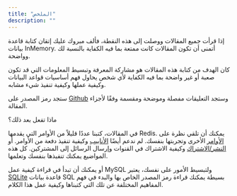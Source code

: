 ```yaml
---
title: "الملخص"
description: ""
---
```



إذا قرأت جميع المقالات ووصلت إلى هذه النقطة، فألف مبروك عليك إتقان كتابة قاعدة بيانات InMemory. أتمنى أن تكون المقالات كانت ممتعة بما فيه الكفاية بالنسبة لك وواضحة.

كان الهدف من كتابة هذه المقالات هو مشاركة المعرفة وتبسيط المعلومات التي قد تكون صعبة أو غير واضحة بما فيه الكفاية لأي شخص يحاول فهم أساسيات قواعد البيانات وكيفية عملها وكيفية تنفيذ شيء مشابه.

ستجد رمز المصدر على [Github](https://github.com/ahmedash95/build-redis-from-scratch) وستجد التعليقات مفصلة وموضحة ومقسمة وفقًا لأجزاء المقالة.

ماذا تفعل بعد ذلك؟

في المقالات، كتبنا عددًا قليلاً من الأوامر التي يقدمها Redis. يمكنك أن تلقي نظرة على [الأوامر](https://redis.io/commands/) الأخرى وتجربتها بنفسك.
لم ندعم أيضًا [الأنابيب](https://redis.io/docs/manual/pipelining/) وكيفية تنفيذ دفعة من الأوامر. أو [النشر/الاشتراك](https://redis.io/docs/manual/pubsub/) وكيفية الاشتراك في القنوات وإرسال الرسائل إلى المشتركين.
كل هذه المواضيع يمكنك تنفيذها بنفسك وتعلمها.

أو يمكنك أن تبدأ في قراءة كيفية عمل MySQL ولتبسيط الأمور على نفسك، يعتبر [SQLite](https://sqlite.org/index.html) قاعدة بيانات SQL بسيطة يمكنك قراءة رمز المصدر الخاص بها
والبدء في فهم المفاهيم المختلفة عن تلك التي كتبناها وكيفية عمل هذا الكلام.